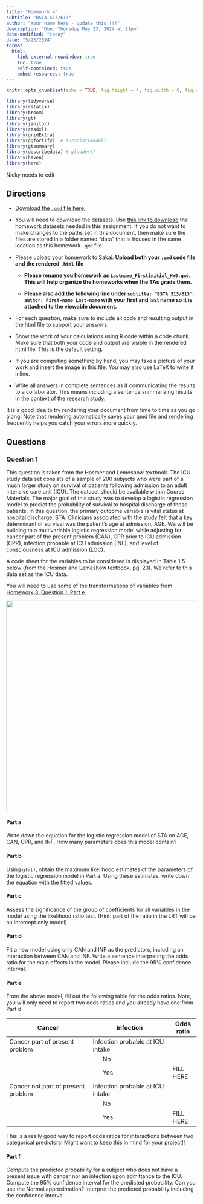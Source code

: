 ```yaml
---
title: "Homework 4"
subtitle: "BSTA 513/613"
author: "Your name here - update this!!!!"
description: "Due: Thursday May 23, 2024 at 11pm"
date-modified: "today"
date: "5/23/2024"
format: 
  html:
    link-external-newwindow: true
    toc: true
    self-contained: true
    embed-resources: true
---
```


```{=html}
<style>div.blue { background-color:#e6f0ff; border-radius: 5px; padding: 20px;}</style>
```
```r
knitr::opts_chunk$set(echo = TRUE, fig.height = 4, fig.width = 6, fig.align = "center")

library(tidyverse)
library(rstatix)
library(broom)
library(gt)
library(janitor)
library(readxl)
library(gridExtra)
library(ggfortify)  # autoplot(model)
library(gtsummary)
library(describedata) # gladder()
library(haven)
library(here)
```

::: callout-caution
Nicky needs to edit
:::

## Directions

-   [Download the `.qmd` file here.](https://github.com/nwakim/S2024_BSTA_513/blob/main/homework/HW4.qmd)

-   You will need to download the datasets. Use [this link to download](https://ohsuitg-my.sharepoint.com/:f:/r/personal/wakim_ohsu_edu/Documents/Teaching/Classes/S2024_BSTA_513_613/Student_files/Data/Homework?csf=1&web=1&e=QEsqb9) the homework datasets needed in this assignment. If you do not want to make changes to the paths set in this document, then make sure the files are stored in a folder named "data" that is housed in the same location as this homework `.qmd` file.

-   Please upload your homework to [Sakai](https://sakai.ohsu.edu/portal/site/BSTA-512-1-AB-W24/tool/961ec5ef-d7f9-4518-be16-25f7af3d6be4). **Upload both your `.qmd` code file and the rendered `.html` file**

    -   **Please rename you homework as `Lastname_Firstinitial_HW0.qmd`. This will help organize the homeworks when the TAs grade them.**

    -   **Please also add the following line under `subtitle: "BSTA 513/613"`: `author: First-name Last-name` with your first and last name so it is attached to the viewable document.**

-   For each question, make sure to include all code and resulting output in the html file to support your answers.

-   Show the work of your calculations using R code within a code chunk. Make sure that both your code and output are visible in the rendered html file. This is the default setting.

-   If you are computing something by hand, you may take a picture of your work and insert the image in this file. You may also use LaTeX to write it inline.

-   Write all answers in complete sentences as if communicating the results to a collaborator. This means including a sentence summarizing results in the context of the research study.

::: callout-tip
It is a good idea to try rendering your document from time to time as you go along! Note that rendering automatically saves your qmd file and rendering frequently helps you catch your errors more quickly.
:::

## Questions

### Question 1

This question is taken from the Hosmer and Lemeshow textbook. The ICU study data set consists of a sample of 200 subjects who were part of a much larger study on survival of patients following admission to an adult intensive care unit (ICU). The dataset should be available within Course Materials. The major goal of this study was to develop a logistic regression model to predict the probability of survival to hospital discharge of these patients. In this question, the primary outcome variable is vital status at hospital discharge, STA. Clinicians associated with the study felt that a key determinant of survival was the patient’s age at admission, AGE. We will be building to a multivariable logistic regression model while adjusting for cancer part of the present problem (CAN), CPR prior to ICU admission (CPR), infection probable at ICU admission (INF), and level of consciousness at ICU admission (LOC).

A code sheet for the variables to be considered is displayed in Table 1.5 below (from the Hosmer and Lemeshow textbook, pg. 23). We refer to this data set as the ICU data.

You will need to use some of the transformations of variables from [Homework 3, Question 1, Part e](https://nwakim.github.io/S2024_BSTA_513/homework/HW3.html#part-e).

![](./images/ICU_codebook.png){width="557"}

#### Part a

Write down the equation for the logistic regression model of STA on AGE, CAN, CPR, and INF. How many parameters does this model contain?

#### Part b

Using `glm()`, obtain the maximum likelihood estimates of the parameters of the logistic regression model in Part a. Using these estimates, write down the equation with the fitted values.

#### Part c

Assess the significance of the group of coefficients for all variables in the model using the likelihood ratio test. (Hint: part of the ratio in the LRT will be an intercept only model)

#### Part d

Fit a new model using only CAN and INF as the predictors, including an interaction between CAN and INF. Write a sentence interpreting the odds ratio for the main effects in the model. Please include the 95% confidence interval.

#### Part e

From the above model, fill out the following table for the odds ratios. Note, you will only need to report two odds ratios and you already have one from Part d.

| Cancer                             | Infection                        | Odds ratio |
|------------------------------------|----------------------------------|------------|
| Cancer part of present problem     | Infection probable at ICU intake |            |
|                                    |       No                         |            |
|                                    |       Yes                        | FILL HERE  |
| Cancer not part of present problem | Infection probable at ICU intake |            |
|                                    |       No                         |            |
|                                    |       Yes                        | FILL HERE  |

This is a really good way to report odds ratios for interactions between two categorical predictors! Might want to keep this in mind for your project!!

#### Part f

Compute the predicted probability for a subject who does not have a present issue with cancer nor an infection upon admittance to the ICU. Compute the 95% confidence interval for the predicted probability. Can you use the Normal approximation? Interpret the predicted probability including the confidence interval.